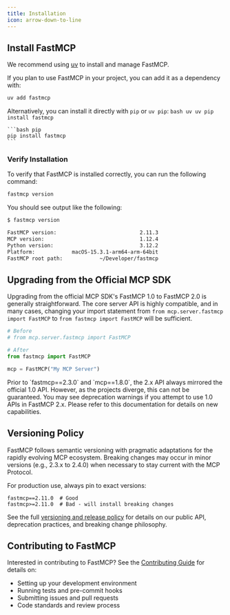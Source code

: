 ```yaml
---
title: Installation
icon: arrow-down-to-line
---
```

## Install FastMCP

We recommend using [uv](https://docs.astral.sh/uv/getting-started/installation/) to install and manage FastMCP.

If you plan to use FastMCP in your project, you can add it as a dependency with:

```bash
uv add fastmcp
```

Alternatively, you can install it directly with `pip` or `uv pip`:
<CodeGroup>
    ```bash uv
    uv pip install fastmcp
    ```

    ```bash pip
    pip install fastmcp
    ```
</CodeGroup>

### Verify Installation

To verify that FastMCP is installed correctly, you can run the following command:

```bash
fastmcp version
```

You should see output like the following:

```bash
$ fastmcp version

FastMCP version:                           2.11.3
MCP version:                               1.12.4
Python version:                            3.12.2
Platform:            macOS-15.3.1-arm64-arm-64bit
FastMCP root path:            ~/Developer/fastmcp
```
## Upgrading from the Official MCP SDK

Upgrading from the official MCP SDK's FastMCP 1.0 to FastMCP 2.0 is generally straightforward. The core server API is highly compatible, and in many cases, changing your import statement from `from mcp.server.fastmcp import FastMCP` to `from fastmcp import FastMCP` will be sufficient. 


```python {5}
# Before
# from mcp.server.fastmcp import FastMCP

# After
from fastmcp import FastMCP

mcp = FastMCP("My MCP Server")
```

<Warning>
Prior to `fastmcp==2.3.0` and `mcp==1.8.0`, the 2.x API always mirrored the official 1.0 API. However, as the projects diverge, this can not be guaranteed. You may see deprecation warnings if you attempt to use 1.0 APIs in FastMCP 2.x. Please refer to this documentation for details on new capabilities.
</Warning>

## Versioning Policy

FastMCP follows semantic versioning with pragmatic adaptations for the rapidly evolving MCP ecosystem. Breaking changes may occur in minor versions (e.g., 2.3.x to 2.4.0) when necessary to stay current with the MCP Protocol.

For production use, always pin to exact versions:
```
fastmcp==2.11.0  # Good
fastmcp>=2.11.0  # Bad - will install breaking changes
```

See the full [versioning and release policy](/en/development/releases#versioning-policy) for details on our public API, deprecation practices, and breaking change philosophy.

## Contributing to FastMCP

Interested in contributing to FastMCP? See the [Contributing Guide](/en/development/contributing) for details on:
- Setting up your development environment
- Running tests and pre-commit hooks
- Submitting issues and pull requests
- Code standards and review process
